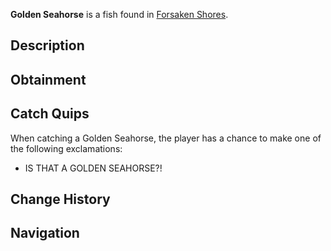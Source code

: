 {{FishInfobox
|image          = Golden Seahorse.png
|rarity         = Mythical
|sea            = First Sea
|location       = [[Forsaken Shores]]
|sublocation    = 
|sources        = Fishing Rod
|radar_location = 
|xp             = 2800
|weather        = 
|time           = Day
|season         = Summer
|bait           = Weird Algae
|base_weight    = 0.8
|base_value     = 2900
|weight_range   = 0.5
|base_chance    = 0.001
|base_resil     = 10
}}
'''Golden Seahorse''' is a {{Rarity|Mythical}} fish found in [[Forsaken Shores]].

== Description ==
{{Description|Golden Sea Horses are small but enchanting, drifting near seaweed & algae. Gentle and rare, they’re a delight to find.|Bestiary Entry}}

== Obtainment ==
{{Description|Drifting near seaweed & algae in the Oceanside.|Bestiary Hint}}
{{Fish Availability|
Forsaken Shores/Surrounding Ocean
|top_rods      = 
Leviathan's Fang Rod\89693.43\440041.47;
Free Spirit Rod\76444.94\379346.83;
Trident Rod\74761.97\370995.31;
No-Life Rod\61495.22\301250.09;
Ethereal Prism Rod\60257.84\252905.81;
Flimsy Rod\55016.18\184639.77;
Training Rod\55970.06\250393.18;
Destiny Rod\52764.23\227995.71;
Seraphic Rod\58871.27\253868.51;
Rod Of The Zenith\52256.2\224345.05;
Rod Of The Forgotten Fang\54941.68\249143.58;
Challenger's Rod\53821.86\252043.72;
Rod Of The Exalted One\50719.17\242261.56;
Rod Of The Depths\49289.08\234572.34;
Zeus Rod\48925.08\225125.4;
Verdant Shear Rod\48181.29\217994.51;
Blazebringer Rod\46526.74\216846.53;
Depthseeker Rod\44691.13\203525.08;
Avalanche Rod\40120.16\186998.16;
Volcanic Rod\38974.18\193403.66;
Steady Rod\17600.06\84977.7
|recommended   = Trident Rod
}}

== Catch Quips ==
When catching a Golden Seahorse, the player has a chance to make one of the following exclamations:
* IS THAT A GOLDEN SEAHORSE?!

== Change History ==
{{Change History|{{subst:Current Version}}}}

== Navigation ==
{{Fish Navbox|Forsaken Shores}}